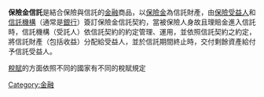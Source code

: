 '''保險金信託'''是結合保險與信託的[[金融|金融]]商品，以[[保險金|保險金]]為信託財產，由[[保險受益人|保險受益人]]和[[信託機構|信託機構]]（通常是[[銀行|銀行]]）簽訂保險金信託契約，當被保險人身故且理賠金進入信託時，信託機構（受託人）依信託契約的約定管理、運用，並依照信託契約之約定，將信託財產（包括收益）分配給受益人，並於信託期間終止時，交付剩餘資產給付予信託受益人。

[[稅賦|稅賦]]的方面依照不同的國家有不同的稅賦規定

<!-- 本調用由 {{subst:Uncategorized/auto}} 自動產生。 -->

[[Category:金融|Category:金融]]